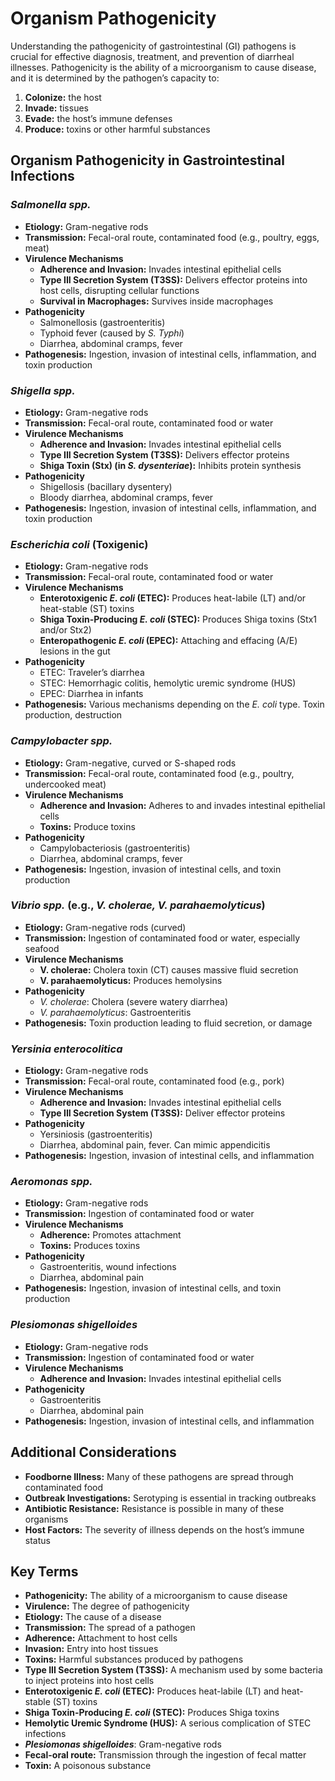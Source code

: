 #  Organism Pathogenicity {-}

Understanding the pathogenicity of gastrointestinal (GI) pathogens is crucial for effective diagnosis, treatment, and prevention of diarrheal illnesses. Pathogenicity is the ability of a microorganism to cause disease, and it is determined by the pathogen's capacity to:

1.  **Colonize:** the host
2.  **Invade:** tissues
3.  **Evade:** the host's immune defenses
4.  **Produce:** toxins or other harmful substances

## **Organism Pathogenicity in Gastrointestinal Infections** {-}

### ***Salmonella spp.*** {-}

*   **Etiology:** Gram-negative rods
*   **Transmission:** Fecal-oral route, contaminated food (e.g., poultry, eggs, meat)
*   **Virulence Mechanisms**
    *   **Adherence and Invasion:** Invades intestinal epithelial cells
    *   **Type III Secretion System (T3SS):** Delivers effector proteins into host cells, disrupting cellular functions
    *   **Survival in Macrophages:** Survives inside macrophages
*   **Pathogenicity**
    *   Salmonellosis (gastroenteritis)
    *   Typhoid fever (caused by *S. Typhi*)
    *   Diarrhea, abdominal cramps, fever
*   **Pathogenesis:** Ingestion, invasion of intestinal cells, inflammation, and toxin production

### ***Shigella spp.*** {-}

*   **Etiology:** Gram-negative rods
*   **Transmission:** Fecal-oral route, contaminated food or water
*   **Virulence Mechanisms**
    *   **Adherence and Invasion:** Invades intestinal epithelial cells
    *   **Type III Secretion System (T3SS):** Delivers effector proteins
    *   **Shiga Toxin (Stx) (in *S. dysenteriae*):** Inhibits protein synthesis
*   **Pathogenicity**
    *   Shigellosis (bacillary dysentery)
    *   Bloody diarrhea, abdominal cramps, fever
*   **Pathogenesis:** Ingestion, invasion of intestinal cells, inflammation, and toxin production

### ***Escherichia coli*** (Toxigenic) {-}

*   **Etiology:** Gram-negative rods
*   **Transmission:** Fecal-oral route, contaminated food or water
*   **Virulence Mechanisms**
    *   **Enterotoxigenic *E. coli* (ETEC):** Produces heat-labile (LT) and/or heat-stable (ST) toxins
    *   **Shiga Toxin-Producing *E. coli* (STEC):** Produces Shiga toxins (Stx1 and/or Stx2)
    *   **Enteropathogenic *E. coli* (EPEC):** Attaching and effacing (A/E) lesions in the gut
*   **Pathogenicity**
    *   ETEC: Traveler's diarrhea
    *   STEC: Hemorrhagic colitis, hemolytic uremic syndrome (HUS)
    *   EPEC: Diarrhea in infants
*   **Pathogenesis:** Various mechanisms depending on the *E. coli* type. Toxin production, destruction

### ***Campylobacter spp.*** {-}

*   **Etiology:** Gram-negative, curved or S-shaped rods
*   **Transmission:** Fecal-oral route, contaminated food (e.g., poultry, undercooked meat)
*   **Virulence Mechanisms**
    *   **Adherence and Invasion:** Adheres to and invades intestinal epithelial cells
    *   **Toxins:** Produce toxins
*   **Pathogenicity**
    *   Campylobacteriosis (gastroenteritis)
    *   Diarrhea, abdominal cramps, fever
*   **Pathogenesis:** Ingestion, invasion of intestinal cells, and toxin production

### ***Vibrio spp.*** (e.g., *V. cholerae, V. parahaemolyticus*) {-}

*   **Etiology:** Gram-negative rods (curved)
*   **Transmission:** Ingestion of contaminated food or water, especially seafood
*   **Virulence Mechanisms**
    *   **V. cholerae:** Cholera toxin (CT) causes massive fluid secretion
    *   **V. parahaemolyticus:** Produces hemolysins
*   **Pathogenicity**
    *   *V. cholerae*: Cholera (severe watery diarrhea)
    *   *V. parahaemolyticus*: Gastroenteritis
*   **Pathogenesis:** Toxin production leading to fluid secretion, or damage

### ***Yersinia enterocolitica*** {-}

*   **Etiology:** Gram-negative rods
*   **Transmission:** Fecal-oral route, contaminated food (e.g., pork)
*   **Virulence Mechanisms**
    *   **Adherence and Invasion:** Invades intestinal epithelial cells
    *   **Type III Secretion System (T3SS):** Deliver effector proteins
*   **Pathogenicity**
    *   Yersiniosis (gastroenteritis)
    *   Diarrhea, abdominal pain, fever. Can mimic appendicitis
*   **Pathogenesis:** Ingestion, invasion of intestinal cells, and inflammation

### ***Aeromonas spp.*** {-}

*   **Etiology:** Gram-negative rods
*   **Transmission:** Ingestion of contaminated food or water
*   **Virulence Mechanisms**
    *   **Adherence:** Promotes attachment
    *   **Toxins:** Produces toxins
*   **Pathogenicity**
    *   Gastroenteritis, wound infections
    *   Diarrhea, abdominal pain
*   **Pathogenesis:** Ingestion, invasion of intestinal cells, and toxin production

### ***Plesiomonas shigelloides*** {-}

*   **Etiology:** Gram-negative rods
*   **Transmission:** Ingestion of contaminated food or water
*   **Virulence Mechanisms**
    *   **Adherence and Invasion:** Invades intestinal epithelial cells
*   **Pathogenicity**
    *   Gastroenteritis
    *   Diarrhea, abdominal pain
*   **Pathogenesis:** Ingestion, invasion of intestinal cells, and inflammation

## **Additional Considerations** {-}

*   **Foodborne Illness:** Many of these pathogens are spread through contaminated food
*   **Outbreak Investigations:** Serotyping is essential in tracking outbreaks
*   **Antibiotic Resistance:** Resistance is possible in many of these organisms
*   **Host Factors:** The severity of illness depends on the host's immune status

## **Key Terms** {-}

*   **Pathogenicity:** The ability of a microorganism to cause disease
*   **Virulence:** The degree of pathogenicity
*   **Etiology:** The cause of a disease
*   **Transmission:** The spread of a pathogen
*   **Adherence:** Attachment to host cells
*   **Invasion:** Entry into host tissues
*   **Toxins:** Harmful substances produced by pathogens
*   **Type III Secretion System (T3SS):** A mechanism used by some bacteria to inject proteins into host cells
*   **Enterotoxigenic *E. coli* (ETEC):** Produces heat-labile (LT) and heat-stable (ST) toxins
*   **Shiga Toxin-Producing *E. coli* (STEC):** Produces Shiga toxins
*   **Hemolytic Uremic Syndrome (HUS):** A serious complication of STEC infections
*   ***Plesiomonas shigelloides***: Gram-negative rods
*   **Fecal-oral route:** Transmission through the ingestion of fecal matter
*   **Toxin:** A poisonous substance
